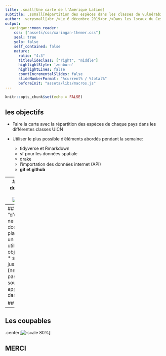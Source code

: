 ```yaml
---
title: .small[Une carte de l'Amérique Latine]
subtitle: .ssmall[Répartition des espèces dans les classes de vulnérabilité]
author: .verysmall[<br />Le 6 décembre 2019<br />Dans les locaux du Cesab à Montpellier]
output:
  xaringan::moon_reader:
    css: ["assets/css/xaringan-themer.css"]
    seal: true
    yolo: false
    self_contained: false
    nature:
      ratio: "4:3"
      titleSlideClass: ["right", "middle"]
      highlightStyle: 'zenburn'
      highlightLines: false
      countIncrementalSlides: false
      slideNumberFormat: "%current% / %total%"
      beforeInit: "assets/libs/macros.js"
---
```


```r
knitr::opts_chunk$set(echo = FALSE)
```

## les objectifs
* Faire la carte avec la répartition des espèces de chaque pays dans les différentes classes UICN  

* Utiliser le plus possible d'éléments abordés pendant la semaine:  
  + tidyverse et Rmarkdown  
  + sf pour les données spatiale
  + drake  
  + l'importation des données internet (API)   
  + **git et github**

---
## le graphique des dépendances
.center[![:scale 100%](output/drake_plot.png)]
  
---
## quelques retours "d'experience"
* git ne commut pas les dossiers vides.  
* le plan de drake est un data.frame, donc utiliser **=** pour objects=fonctions().  
* sourcer charge juste les fonctions (ne les applique pas). Il faut donc sourcer puis appliquer le plan dans le make.r.  

## le plan

---
## Les coupables

.center[![:scale 80%](output/merci.png)]

## MERCI
